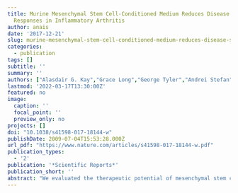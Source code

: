 ```yaml
---
title: Murine Mesenchymal Stem Cell-Conditioned Medium Reduces Disease Severity and Immune
  Responses in Inflammatory Arthritis
author: anais
date: '2017-12-21'
slug: murine-mesenchymal-stem-cell-conditioned-medium-reduces-disease-severity-and-immune-responses-in-inflammatory-arthritis
categories:
  - publication
tags: []
subtitle: ''
summary: ''
authors: ["Alasdair G. Kay","Grace Long","George Tyler","Andrei Stefan","Stephen J. Broadfoot","Anna M. Piccinini","Jim Middleton","Oksana Kehoe"]
lastmod: '2022-03-17T13:30:00Z'
featured: no
image:
  caption: ''
  focal_point: ''
  preview_only: no
projects: []
doi: "10.1038/s41598-017-18144-w"
publishDate: 2009-07-04T15:53:28.000Z
url_pdf: "https://www.nature.com/articles/s41598-017-18144-w.pdf"
publication_types:
  - '2'
publication: '*Scientific Reports*'
publication_short: ''
abstract: "We evaluated the therapeutic potential of mesenchymal stem cell-conditioned medium (CM-MSC) as an alternative to cell therapy in an antigen-induced model of arthritis (AIA). Disease severity and cartilage loss were evaluated by histopathological analysis of arthritic knee joints and immunostaining of aggrecan neoepitopes. Cell proliferation was assessed for activated and naïve CD4+ T cells from healthy mice following culture with CM-MSC or co-culture with MSCs. T cell polarization was analysed in CD4+ T cells isolated from spleens and lymph nodes of arthritic mice treated with CM-MSC or MSCs. CM-MSC treatment significantly reduced knee-joint swelling, histopathological signs of AIA, cartilage loss and suppressed TNFα induction. Proliferation of CD4+ cells from spleens of healthy mice was not affected by CM-MSC but reduced when cells were co-cultured with MSCs. In the presence of CM-MSC or MSCs, increases in IL-10 concentration were observed in culture medium. Finally, CD4+ T cells from arthritic mice treated with CM-MSC showed increases in FOXP3 and IL-4 expression and positively affected the Treg:Th17 balance in the tissue. CM-MSC treatment reduces cartilage damage and suppresses immune responses by reducing aggrecan cleavage, enhancing Treg function and adjusting the Treg:Th17 ratio. CM-MSC may provide an effective cell-free therapy for inflammatory arthritis."
---
```

